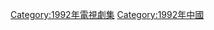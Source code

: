 {{Catnav|頁面分類|...|电视节目|电视剧|每年電視影集|1992年電視影集}}
{{Catnav|頁面分類|...|电视节目|电视剧|各國電視劇|中国电视剧|每年中國電視劇集}}

{{cat year nav
| year = 1992
| cat = 中國電視劇集 
| sortkey = 中國電視劇集
| article = 中國電視劇
| in = 
}}


[[Category:1992年電視劇集|Category:1992年電視劇集]]
[[Category:1992年中國|Category:1992年中國]]